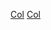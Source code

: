 {{Portal box|哥倫比亞|體育運動}}
{{Year by category
 | m = 2
 | c = 0
 | d = 1
 | y = 3
 | cat     = 哥倫比亞體育
 | sortkey = 體育
 | parent  = 各年份哥倫比亞體育
 | subcat  = 2013年哥倫比亞
}}
{{DEFAULTSORT:2013 in Colombian Sport}}

[[Category:2013年各國體育|Col]]
[[Category:2013年南美洲體育|Col]]